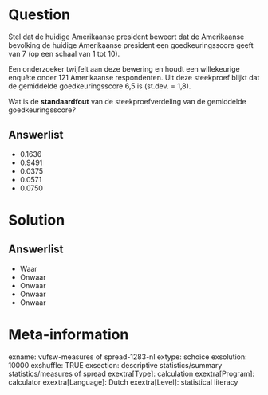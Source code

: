 Question
========
Stel dat de huidige Amerikaanse president beweert dat de Amerikaanse bevolking de huidige Amerikaanse president een goedkeuringsscore geeft van 7 (op een schaal van 1 tot 10).  
  
Een onderzoeker twijfelt aan deze bewering en houdt een willekeurige enquête onder 121 Amerikaanse respondenten. Uit deze steekproef blijkt dat de gemiddelde goedkeuringsscore 6,5 is (st.dev. = 1,8).  
  
Wat is de **standaardfout** van de steekproefverdeling van de gemiddelde goedkeuringsscore*?  
*

Answerlist
----------
* 0.1636
* 0.9491
* 0.0375
* 0.0571
* 0.0750

Solution
========

Answerlist
----------
* Waar
* Onwaar
* Onwaar
* Onwaar
* Onwaar

Meta-information
================
exname: vufsw-measures of spread-1283-nl
extype: schoice
exsolution: 10000
exshuffle: TRUE
exsection: descriptive statistics/summary statistics/measures of spread
exextra[Type]: calculation
exextra[Program]: calculator
exextra[Language]: Dutch
exextra[Level]: statistical literacy

